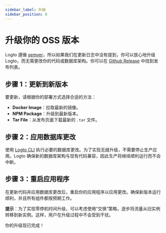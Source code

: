 ```yaml
---
sidebar_label: 升级
sidebar_position: 8
---
```


# 升级你的 OSS 版本

Logto 遵循 [semver](https://semver.org/)，所以如果我们在更新日志中没有提到，你可以放心地升级 Logto，而无需更改你的代码或数据库架构。你可以在 [Github Release](https://github.com/logto-io/logto/releases) 中找到发布列表。

## 步骤 1：更新到新版本

要更新，请根据你的部署方式选择合适的方法：

- **Docker Image**：拉取最新的镜像。
- **NPM Package**：升级到最新版本。
- **Tar File**：从发布页面下载最新的 `.tar` 文件。

## 步骤 2：应用数据库更改

使用 [Logto CLI](/logto-oss/using-cli/database-alteration/) 执行必要的数据库更改。为了实现无缝升级，不需要停止生产应用。Logto 确保新的数据库架构与现有代码兼容，因此生产将继续顺利运行而不会中断。

## 步骤 3：重启应用程序

在更新代码并应用数据库更改后，重启你的应用程序以应用更改。确保新版本运行顺利，并且所有组件都按预期工作。

**提示**：为了实现零停机时间升级，可以考虑使用“交换”策略，逐步将流量从旧实例转移到新实例。这样，用户在升级过程中不会受到干扰。

你的升级现已完成！
